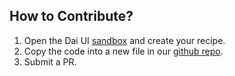 ## How to Contribute?

1. Open the Dai UI [sandbox] and create your recipe.
2. Copy the code into a new file in our [github repo].
3. Submit a PR.

[sandbox]: /playroom
[github repo]: https://github.com/makerdao/dai-ui/new/master/packages/web/components/RecipesTemplates
